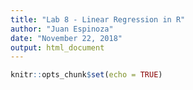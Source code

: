 ```yaml
---
title: "Lab 8 - Linear Regression in R"
author: "Juan Espinoza"
date: "November 22, 2018"
output: html_document
---
```


```r
knitr::opts_chunk$set(echo = TRUE)
```


